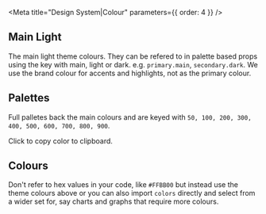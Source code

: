 
<Meta title="Design System|Colour" parameters={{ order: 4 }} />

## Main Light

The main light theme colours. They can be refered to in palette based props using the key with main, light or dark. e.g. `primary.main`, `secondary.dark`.
We use the brand colour for accents and highlights, not as the primary colour.

<ThemeProvider>
  <Flex flexWrap="wrap">
    <Palette key="brand" name="brand" width={1} />
    <Palette key="primary" name="primary" />
    <Palette key="secondary" name="secondary" />
    <Palette key="error" name="error" />
    <Palette key="warning" name="warning" />
    <Palette key="success" name="success" />
    <Palette key="info" name="info" />
  </Flex>
  <Surfaces />
</ThemeProvider>

## Palettes

Full palletes back the main colours and are keyed with `50, 100, 200, 300, 400, 500, 600, 700, 800, 900`.

Click to copy color to clipboard.

<Colors name="brand" colors={theme.palettes.brand} />
<Colors name="primary" colors={theme.palettes.primary} />
<Colors name="secondary" colors={theme.palettes.secondary} />
<Colors name="error" colors={theme.palettes.error} />
<Colors name="warning" colors={theme.palettes.warning} />
<Colors name="success" colors={theme.palettes.success} />
<Colors name="info" colors={theme.palettes.info} />
<Colors name="neutrals" colors={theme.palettes.neutral} />

## Colours

Don't refer to hex values in your code, like `#FFBB00` but instead use the theme colours above or you can also import
`colors` directly and select from a wider set for, say charts and graphs that require more colours.

<Colors name="red" colors={colors.red} />
<Colors name="redVivid" colors={colors.redVivid} />
<Colors name="orange" colors={colors.orange} />
<Colors name="orangeVivid" colors={colors.orangeVivid} />
<Colors name="yellow" colors={colors.yellow} />
<Colors name="committedYellow" colors={colors.committedYellow} />
<Colors name="yellowVivid" colors={colors.yellowVivid} />
<Colors name="limeGreen" colors={colors.limeGreen} />
<Colors name="limeGreenVivid" colors={colors.limeGreenVivid} />
<Colors name="green" colors={colors.green} />
<Colors name="greenVivid" colors={colors.greenVivid} />
<Colors name="teal" colors={colors.teal} />
<Colors name="tealVivid" colors={colors.tealVivid} />
<Colors name="cyan" colors={colors.cyan} />
<Colors name="cyanVivid" colors={colors.cyanVivid} />
<Colors name="lightBlue" colors={colors.lightBlue} />
<Colors name="lightBlueVivid" colors={colors.lightBlueVivid} />
<Colors name="blue" colors={colors.blue} />
<Colors name="blueVivid" colors={colors.blueVivid} />
<Colors name="indigo" colors={colors.indigo} />
<Colors name="indigoVivid" colors={colors.indigoVivid} />
<Colors name="purple" colors={colors.purple} />
<Colors name="purpleVivid" colors={colors.purpleVivid} />
<Colors name="magenta" colors={colors.magenta} />
<Colors name="magentaVivid" colors={colors.magentaVivid} />
<Colors name="pink" colors={colors.pink} />
<Colors name="pinkVivid" colors={colors.pinkVivid} />
<Colors name="blueGrey" colors={colors.blueGrey} />
<Colors name="coolGrey" colors={colors.coolGrey} />
<Colors name="grey" colors={colors.grey} />
<Colors name="warmGrey" colors={colors.warmGrey} />
<Colors name="committedGrey" colors={colors.committedGrey} />
